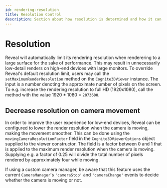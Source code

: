 ```yaml
---
id: rendering-resolution
title: Resolution Control
description: Section about how resolution is determined and how it can be controlled by the user
---
```


# Resolution

Reveal will automatically limit its rendering resolution when renderering to a large surface for the sake of performance. This may result in unnecessarily low-detail renders on high-end devices with large monitors. To override Reveal's default resolution limit, users may call the `setMaximumRenderResolution` method on the `Cognite3DViewer` instance. The input is a number denoting the approximate number of pixels on the screen. To e.g. increase the rendering resolution to full HD (1920x1080), call the method with the value 1920 * 1080 = `2073600`.

## Decrease resolution on camera movement

In order to improve the user experience for low-end devices, Reveal can be configured to lower the render resolution when the camera is moving, making the movement smoother. This can be done using the `movingCameraResolutionFactor` field in the `Cognite3DViewerOptions` object supplied to the viewer constructor. The field is a factor between 0 and 1 that is applied to the maximum render resolution when the camera is moving. Supplying e.g. a factor of 0.25 will divide the total number of pixels rendered by approximately four while moving.

If using a custom camera manager, be aware that this feature uses the current `CameraManager`'s `'cameraStop'` and `'cameraChange'` events to decide whether the camera is moving or not.